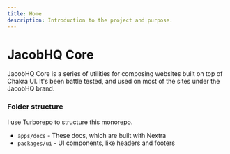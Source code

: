 ```yaml
---
title: Home
description: Introduction to the project and purpose.
---
```


# JacobHQ Core
JacobHQ Core is a series of utilities for composing websites built on top of Chakra UI. It's been battle tested, and used on most of the sites under the JacobHQ brand.

### Folder structure
I use Turborepo to structure this monorepo.
- `apps/docs` - These docs, which are built with Nextra
- `packages/ui` - UI components, like headers and footers
